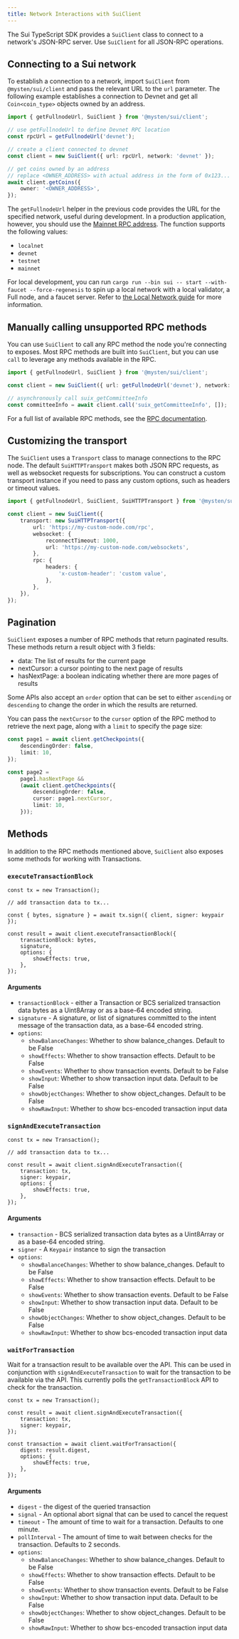 ```yaml
---
title: Network Interactions with SuiClient
---
```


The Sui TypeScript SDK provides a `SuiClient` class to connect to a network's JSON-RPC server. Use
`SuiClient` for all JSON-RPC operations.

## Connecting to a Sui network

To establish a connection to a network, import `SuiClient` from `@mysten/sui/client` and pass the
relevant URL to the `url` parameter. The following example establishes a connection to Devnet and
get all `Coin<coin_type>` objects owned by an address.

```typescript
import { getFullnodeUrl, SuiClient } from '@mysten/sui/client';

// use getFullnodeUrl to define Devnet RPC location
const rpcUrl = getFullnodeUrl('devnet');

// create a client connected to devnet
const client = new SuiClient({ url: rpcUrl, network: 'devnet' });

// get coins owned by an address
// replace <OWNER_ADDRESS> with actual address in the form of 0x123...
await client.getCoins({
	owner: '<OWNER_ADDRESS>',
});
```

The `getFullnodeUrl` helper in the previous code provides the URL for the specified network, useful
during development. In a production application, however, you should use the
[Mainnet RPC address](../typescript#network-locations). The function supports the following values:

- `localnet`
- `devnet`
- `testnet`
- `mainnet`

For local development, you can run `cargo run --bin sui -- start --with-faucet --force-regenesis` to
spin up a local network with a local validator, a Full node, and a faucet server. Refer to
[the Local Network guide](https://docs.sui.io/guides/developer/getting-started/local-network) for
more information.

## Manually calling unsupported RPC methods

You can use `SuiClient` to call any RPC method the node you're connecting to exposes. Most RPC
methods are built into `SuiClient`, but you can use `call` to leverage any methods available in the
RPC.

```typescript
import { getFullnodeUrl, SuiClient } from '@mysten/sui/client';

const client = new SuiClient({ url: getFullnodeUrl('devnet'), network: 'devnet' });

// asynchronously call suix_getCommitteeInfo
const committeeInfo = await client.call('suix_getCommitteeInfo', []);
```

For a full list of available RPC methods, see the
[RPC documentation](https://docs.sui.io/references/sui-api).

## Customizing the transport

The `SuiClient` uses a `Transport` class to manage connections to the RPC node. The default
`SuiHTTPTransport` makes both JSON RPC requests, as well as websocket requests for subscriptions.
You can construct a custom transport instance if you need to pass any custom options, such as
headers or timeout values.

```typescript
import { getFullnodeUrl, SuiClient, SuiHTTPTransport } from '@mysten/sui/client';

const client = new SuiClient({
	transport: new SuiHTTPTransport({
		url: 'https://my-custom-node.com/rpc',
		websocket: {
			reconnectTimeout: 1000,
			url: 'https://my-custom-node.com/websockets',
		},
		rpc: {
			headers: {
				'x-custom-header': 'custom value',
			},
		},
	}),
});
```

## Pagination

`SuiClient` exposes a number of RPC methods that return paginated results. These methods return a
result object with 3 fields:

- data: The list of results for the current page
- nextCursor: a cursor pointing to the next page of results
- hasNextPage: a boolean indicating whether there are more pages of results

Some APIs also accept an `order` option that can be set to either `ascending` or `descending` to
change the order in which the results are returned.

You can pass the `nextCursor` to the `cursor` option of the RPC method to retrieve the next page,
along with a `limit` to specify the page size:

```ts
const page1 = await client.getCheckpoints({
	descendingOrder: false,
	limit: 10,
});

const page2 =
	page1.hasNextPage &&
	(await client.getCheckpoints({
		descendingOrder: false,
		cursor: page1.nextCursor,
		limit: 10,
	}));
```

## Methods

In addition to the RPC methods mentioned above, `SuiClient` also exposes some methods for working
with Transactions.

### `executeTransactionBlock`

```tsx
const tx = new Transaction();

// add transaction data to tx...

const { bytes, signature } = await tx.sign({ client, signer: keypair });

const result = await client.executeTransactionBlock({
	transactionBlock: bytes,
	signature,
	options: {
		showEffects: true,
	},
});
```

#### Arguments

- `transactionBlock` - either a Transaction or BCS serialized transaction data bytes as a Uint8Array
  or as a base-64 encoded string.
- `signature` - A signature, or list of signatures committed to the intent message of the
  transaction data, as a base-64 encoded string.
- `options`:
  - `showBalanceChanges`: Whether to show balance_changes. Default to be False
  - `showEffects`: Whether to show transaction effects. Default to be False
  - `showEvents`: Whether to show transaction events. Default to be False
  - `showInput`: Whether to show transaction input data. Default to be False
  - `showObjectChanges`: Whether to show object_changes. Default to be False
  - `showRawInput`: Whether to show bcs-encoded transaction input data

### `signAndExecuteTransaction`

```tsx
const tx = new Transaction();

// add transaction data to tx...

const result = await client.signAndExecuteTransaction({
	transaction: tx,
	signer: keypair,
	options: {
		showEffects: true,
	},
});
```

#### Arguments

- `transaction` - BCS serialized transaction data bytes as a Uint8Array or as a base-64 encoded
  string.
- `signer` - A `Keypair` instance to sign the transaction
- `options`:
  - `showBalanceChanges`: Whether to show balance_changes. Default to be False
  - `showEffects`: Whether to show transaction effects. Default to be False
  - `showEvents`: Whether to show transaction events. Default to be False
  - `showInput`: Whether to show transaction input data. Default to be False
  - `showObjectChanges`: Whether to show object_changes. Default to be False
  - `showRawInput`: Whether to show bcs-encoded transaction input data

### `waitForTransaction`

Wait for a transaction result to be available over the API. This can be used in conjunction with
`signAndExecuteTransaction` to wait for the transaction to be available via the API. This currently
polls the `getTransactionBlock` API to check for the transaction.

```tsx
const tx = new Transaction();

const result = await client.signAndExecuteTransaction({
	transaction: tx,
	signer: keypair,
});

const transaction = await client.waitForTransaction({
	digest: result.digest,
	options: {
		showEffects: true,
	},
});
```

#### Arguments

- `digest` - the digest of the queried transaction
- `signal` - An optional abort signal that can be used to cancel the request
- `timeout` - The amount of time to wait for a transaction. Defaults to one minute.
- `pollInterval` - The amount of time to wait between checks for the transaction. Defaults to 2
  seconds.
- `options`:
  - `showBalanceChanges`: Whether to show balance_changes. Default to be False
  - `showEffects`: Whether to show transaction effects. Default to be False
  - `showEvents`: Whether to show transaction events. Default to be False
  - `showInput`: Whether to show transaction input data. Default to be False
  - `showObjectChanges`: Whether to show object_changes. Default to be False
  - `showRawInput`: Whether to show bcs-encoded transaction input data
